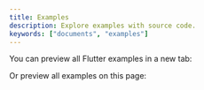 ```yaml
---
title: Examples
description: Explore examples with source code.
keywords: ["documents", "examples"]
---
```


You can preview all Flutter examples in a new tab:

<NavCardGrid>
  <NavCard
    subtitle="Flutter Web"
    title="Examples"
    description="Preview Flutter examples in a new tab."
    href="/flutter_tilt_example/index.html"
    external={true}
  />
</NavCardGrid>

Or preview all examples on this page:

<NavCardGrid>
  <NavCard
    subtitle="Examples"
    title="Demo"
    href="/en/docs/examples/demo/"
  />
  <NavCard
    subtitle="Examples"
    title="Parallax Image"
    href="/en/docs/examples/parallax-image/"
  />
  <NavCard
    subtitle="Examples"
    title="LightShadowMode"
    href="/en/docs/examples/tilt-lightshadowmode/"
  />
  <NavCard
    subtitle="Examples"
    title="Parallax Card"
    href="/en/docs/examples/parallax-card/"
  />
  <NavCard
    subtitle="Examples"
    title="Multiple Tilt"
    href="/en/docs/examples/multiple-tilt/"
  />
  <NavCard
    subtitle="Examples"
    title="Layout"
    href="/en/docs/examples/layout-demo/"
  />
  <NavCard
    subtitle="Examples"
    title="Layout2"
    href="/en/docs/examples/layout2-demo/"
  />
  <NavCard
    subtitle="Examples"
    title="Layout3"
    href="/en/docs/examples/layout3-demo/"
  />
  <NavCard
    subtitle="Examples"
    title="Events"
    href="/en/docs/examples/events/"
  />
  <NavCard
    subtitle="Examples"
    title="Dialog"
    href="/en/docs/examples/dialog/"
  />
  <NavCard
    subtitle="Examples"
    title="Default"
    href="/en/docs/examples/default/"
  />
  <NavCard
    subtitle="Examples"
    title="Animation"
    href="/en/docs/examples/animation-demo/"
  />
  <NavCard
    subtitle="Examples"
    title="Smooth Gesture Enter"
    href="/en/docs/examples/smooth-gesture-enter-demo/"
  />
  <NavCard
    subtitle="Examples"
    title="TiltStreamController"
    href="/en/docs/examples/tilt-stream-controller-demo/"
  />
  <NavCard
    subtitle="Examples"
    title="Reverse Tilt"
    href="/en/docs/examples/reverse-tilt/"
  />
  <NavCard
    subtitle="Examples"
    title="Keep Tilt"
    href="/en/docs/examples/keep-tilt/"
  />
  <NavCard
    subtitle="Examples"
    title="Tilt Direction"
    href="/en/docs/examples/tilt-direction-demo/"
  />
  <NavCard
    subtitle="Examples"
    title="Light Direction"
    href="/en/docs/examples/light-direction-demo/"
  />
  <NavCard
    subtitle="Examples"
    title="Shadow Direction"
    href="/en/docs/examples/shadow-direction-demo/"
  />
  <NavCard
    subtitle="Examples"
    title="Initial Tilt"
    href="/en/docs/examples/initial-tilt/"
  />
  <NavCard
    subtitle="Examples"
    title="Disable Effects"
    href="/en/docs/examples/disable-effects/"
  />
  <NavCard
    subtitle="Examples"
    title="Bento Grids"
    href="/en/docs/examples/bento-grids/"
  />
</NavCardGrid>
